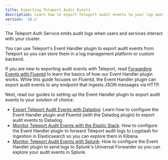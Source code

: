 ```yaml
---
title: Exporting Teleport Audit Events
description: Learn how to export Teleport audit events to your log management solution.
version: '16.x'
---
```


The Teleport Auth Service emits audit logs when users and services interact with
your cluster.

You can use Teleport's Event Handler plugin to export audit events from Teleport
so you can store them in a log management platform or custom backend.

If you are new to exporting audit events with Teleport, read [Forwarding Events
with Fluentd](/ver/16.x/management/export-audit-events/fluentd) to learn the basics of how our
Event Handler plugin works. While this guide focuses on Fluentd, the Event
Handler plugin can export audit events to any endpoint that ingests JSON
messages via HTTP.

Next, read our guides to setting up the Event Handler plugin to export audit
events to your solution of choice:

- [Export Teleport Audit Events with
  Datadog](/ver/16.x/management/export-audit-events/datadog): Learn how to configure the Event
  Handler plugin and Fluentd (with the Datadog plugin) to export audit events to
  Datadog.
- [Monitor Teleport Audit Events with the Elastic
  Stack](/ver/16.x/management/export-audit-events/elastic-stack): How to configure the Event
  Handler plugin to forward Teleport audit logs to Logstash for ingestion in
  Elasticsearch so you can explore them in Kibana.
- [Monitor Teleport Audit Events with Splunk](/ver/16.x/management/export-audit-events/splunk):
  How to configure the Event Handler plugin to send logs to Splunk's Universal
  Forwarder so you can explore your audit events in Splunk.
